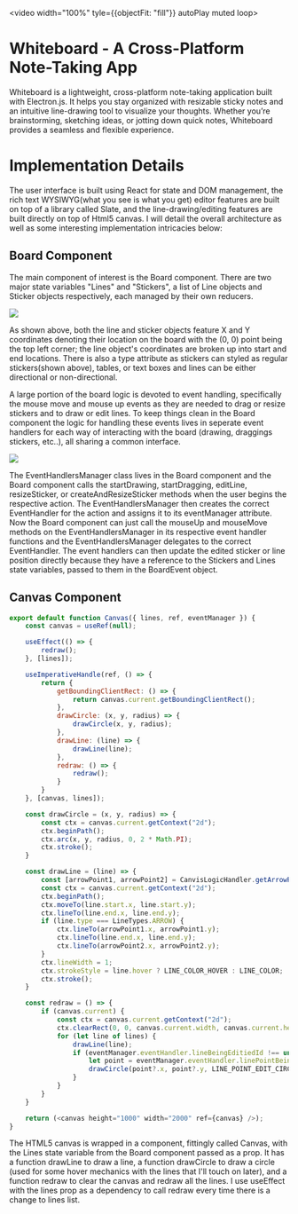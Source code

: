 
<video width="100%" tyle={{objectFit: "fill"}} autoPlay muted loop>
	<source src="https://portfoliomarkdown.s3.us-east-2.amazonaws.com/WhiteboardDemo1.mp4" type="video/mp4"/>
</video>


# Whiteboard - A Cross-Platform Note-Taking App 

Whiteboard is a lightweight, cross-platform note-taking application built with Electron.js. 
It helps you stay organized with resizable sticky notes and an intuitive line-drawing tool to visualize your thoughts. 
Whether you’re brainstorming, sketching ideas, or jotting down quick notes, Whiteboard provides a seamless and flexible 
experience.

# Implementation Details

The user interface is built using React for state and DOM management, the rich text WYSIWYG(what you see is what you get) editor
features are built on top of a library called Slate, and the line-drawing/editing features are built directly on top of Html5 canvas.
I will detail the overall architecture as well as some interesting implementation intricacies below:

## Board Component

The main component of interest is the Board component. There are two major state variables "Lines" and "Stickers", a list of Line
objects and Sticker objects respectively, each managed by their own reducers. 

<img src="https://portfoliomarkdown.s3.us-east-2.amazonaws.com/WhiteboardClassDiagram1.png"/>

As shown above, both the line and sticker objects feature X and Y coordinates denoting their location on the board with the 
(0, 0) point being the top left corner; the line object's coordinates are broken up into start and end locations. There is also
a type attribute as stickers can styled as regular stickers(shown above), tables, or text boxes and lines can be either directional 
or non-directional.

A large portion of the board logic is devoted to event handling, specifically the mouse move and mouse up events as they are needed
to drag or resize stickers and to draw or edit lines. To keep things clean in the Board component the logic for handling these
events lives in seperate event handlers for each way of interacting with the board (drawing, draggings stickers, etc..), all sharing 
a common interface.

<img src="https://portfoliomarkdown.s3.us-east-2.amazonaws.com/WhiteboardEventDiagram.png"/>

The EventHandlersManager class lives in the Board component and the Board component calls the startDrawing, startDragging, editLine,
resizeSticker, or createAndResizeSticker methods when the user begins the respective action. The EventHandlersManager then
creates the correct EventHandler for the action and assigns it to its eventManager attribute. Now the Board component can just call the
mouseUp and mouseMove methods on the EventHandlersManager in its respective event handler functions and the EventHandlersManager delegates to 
the correct EventHandler. The event handlers can then update the edited sticker or line position directly because they have a 
reference to the Stickers and Lines state variables, passed to them in the BoardEvent object.

## Canvas Component

```js
export default function Canvas({ lines, ref, eventManager }) {
    const canvas = useRef(null);

    useEffect(() => {
        redraw();
    }, [lines]);

    useImperativeHandle(ref, () => {
        return {
            getBoundingClientRect: () => {
                return canvas.current.getBoundingClientRect();
            },
            drawCircle: (x, y, radius) => {
                drawCircle(x, y, radius);
            },
            drawLine: (line) => {
                drawLine(line);
            },
            redraw: () => {
                redraw();
            }
        }
    }, [canvas, lines]);

    const drawCircle = (x, y, radius) => {
        const ctx = canvas.current.getContext("2d");
        ctx.beginPath();
        ctx.arc(x, y, radius, 0, 2 * Math.PI);
        ctx.stroke();
    }

    const drawLine = (line) => {
        const [arrowPoint1, arrowPoint2] = CanvisLogicHandler.getArrowPointsForLine(line);
        const ctx = canvas.current.getContext("2d");
        ctx.beginPath();
        ctx.moveTo(line.start.x, line.start.y);
        ctx.lineTo(line.end.x, line.end.y);
        if (line.type === LineTypes.ARROW) {
            ctx.lineTo(arrowPoint1.x, arrowPoint1.y);
            ctx.lineTo(line.end.x, line.end.y);
            ctx.lineTo(arrowPoint2.x, arrowPoint2.y);
        }
        ctx.lineWidth = 1;
        ctx.strokeStyle = line.hover ? LINE_COLOR_HOVER : LINE_COLOR;
        ctx.stroke();
    }

    const redraw = () => {
        if (canvas.current) {
            const ctx = canvas.current.getContext("2d");
            ctx.clearRect(0, 0, canvas.current.width, canvas.current.height);
            for (let line of lines) {
                drawLine(line);
                if (eventManager.eventHandler.lineBeingEditiedId !== undefined && line.id === eventManager.eventHandler.lineBeingEditiedId) {
                    let point = eventManager.eventHandler.linePointBeingEdited === LinePoint.START ? line.start : line.end;
                    drawCircle(point?.x, point?.y, LINE_POINT_EDIT_CIRCLE_RADIUS);
                }
            }
        }
    }

    return (<canvas height="1000" width="2000" ref={canvas} />);
}
```

The HTML5 canvas is wrapped in a component, fittingly called Canvas, with the Lines state variable from the Board component passed
as a prop. It has a function drawLine to draw a line, a function drawCircle to draw a circle (used for some hover mechanics with the lines that I'll touch on later),
and a function redraw to clear the canvas and redraw all the lines. I use useEffect with the lines prop as a dependency to call
redraw every time there is a change to lines list.




